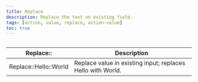 ```yaml
---
title: Replace
description: Replace the text on existing field.
tags: [action, value, replace, action-value]
toc: true
---
```


<img
  class="d-block mb-4 img-fluid rounded-3"
  src="/docs/[[config:docs_version]]/assets/img/action-replace.png"
  alt=""
/>

<BsTable>

| **Replace::**         | **Description**                                             |
| --------------------- | ----------------------------------------------------------- |
| Replace::Hello::World | Replace value in existing input; replaces Hello with World. |

</BsTable>
